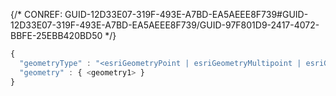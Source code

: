 

{/* CONREF: GUID-12D33E07-319F-493E-A7BD-EA5AEEE8F739#GUID-12D33E07-319F-493E-A7BD-EA5AEEE8F739/GUID-97F801D9-2417-4072-BBFE-25EBB420BD50  */}

```javascript
{
  "geometryType" : "<esriGeometryPoint | esriGeometryMultipoint | esriGeometryPolyline | esriGeometryPolygon>"
  "geometry" : { <geometry1> }
}

```

 
